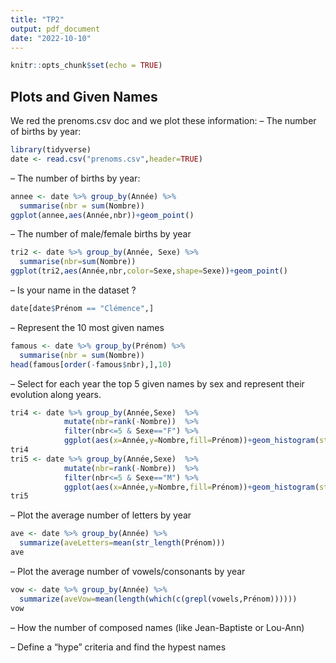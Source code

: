 ```yaml
---
title: "TP2"
output: pdf_document
date: "2022-10-10"
---
```


```r
knitr::opts_chunk$set(echo = TRUE)
```

## Plots and Given Names

We red the prenoms.csv doc and we plot these information:
– The number of births by year: 

```r
library(tidyverse)
date <- read.csv("prenoms.csv",header=TRUE)
```
– The number of births by year: 
```r
annee <- date %>% group_by(Année) %>%
  summarise(nbr = sum(Nombre))
ggplot(annee,aes(Année,nbr))+geom_point()
```
– The number of male/female births by year
```r
tri2 <- date %>% group_by(Année, Sexe) %>%
  summarise(nbr=sum(Nombre))
ggplot(tri2,aes(Année,nbr,color=Sexe,shape=Sexe))+geom_point()
```
– Is your name in the dataset ?
```r
date[date$Prénom == "Clémence",] 
```

– Represent the 10 most given names
```r
famous <- date %>% group_by(Prénom) %>%
  summarise(nbr = sum(Nombre))
head(famous[order(-famous$nbr),],10)
```

– Select for each year the top 5 given names by sex and represent their evolution along years.
```r
tri4 <- date %>% group_by(Année,Sexe)  %>% 
            mutate(nbr=rank(-Nombre))  %>% 
            filter(nbr<=5 & Sexe=="F") %>%
            ggplot(aes(x=Année,y=Nombre,fill=Prénom))+geom_histogram(stat="identity", position="dodge")
tri4
tri5 <- date %>% group_by(Année,Sexe)  %>% 
            mutate(nbr=rank(-Nombre))  %>% 
            filter(nbr<=5 & Sexe=="M") %>%
            ggplot(aes(x=Année,y=Nombre,fill=Prénom))+geom_histogram(stat="identity", position="dodge")
tri5
```

– Plot the average number of letters by year
```r
ave <- date %>% group_by(Année) %>%
  summarize(aveLetters=mean(str_length(Prénom))) 
ave
```
– Plot the average number of vowels/consonants by year
```r
vow <- date %>% group_by(Année) %>%
  summarize(aveVow=mean(length(which(c(grepl(vowels,Prénom)))))) 
vow
```

– How the number of composed names (like Jean-Baptiste or Lou-Ann)


– Define a “hype” criteria and find the hypest names

